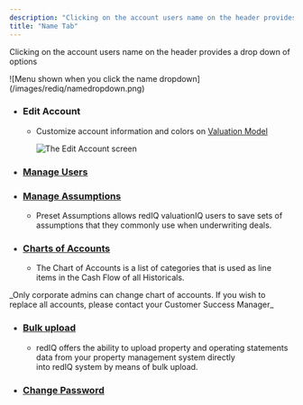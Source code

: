 ```yaml
---
description: "Clicking on the account users name on the header provides a drop down of options"
title: "Name Tab"
---
```


Clicking on the account users name on the header provides a drop down of options

<Frame caption="Menu shown when you click the name dropdown">
  ![Menu shown when you click the name dropdown](/images/rediq/namedropdown.png)
</Frame>

- ### **Edit Account**
  - Customize account information and colors on [Valuation Model](../../valuationIQ/how-to-use-the-model/customize-model-colors)

    ![The Edit Account screen](/images/rediq/editaccountscreenrediq.png)
- ### [**Manage Users**](../settings-and-admin/addmanage-users)
- ### [**Manage Assumptions**](../../valuationIQ/how-to-use-the-model/preset-assumptions)
  - Preset Assumptions allows redIQ valuationIQ users to save sets of assumptions that they commonly use when underwriting deals.
- ### [**Charts of Accounts**](../operating-statements/chart-of-accounts)
  - The Chart of Accounts is a list of categories that is used as line items in the Cash Flow of all Historicals.

<Warning>
  _Only corporate admins can change chart of accounts. If you wish to replace all accounts, please contact your Customer Success Manager_
</Warning>

- ### [**Bulk upload**](../operating-statements/operating-statements-and-property-data-bulk-upload)
  - redIQ offers the ability to upload property and operating statements data from your property management system directly into redIQ system by means of bulk upload.
- ### [**Change Password**](../settings-and-admin/password-recovery)